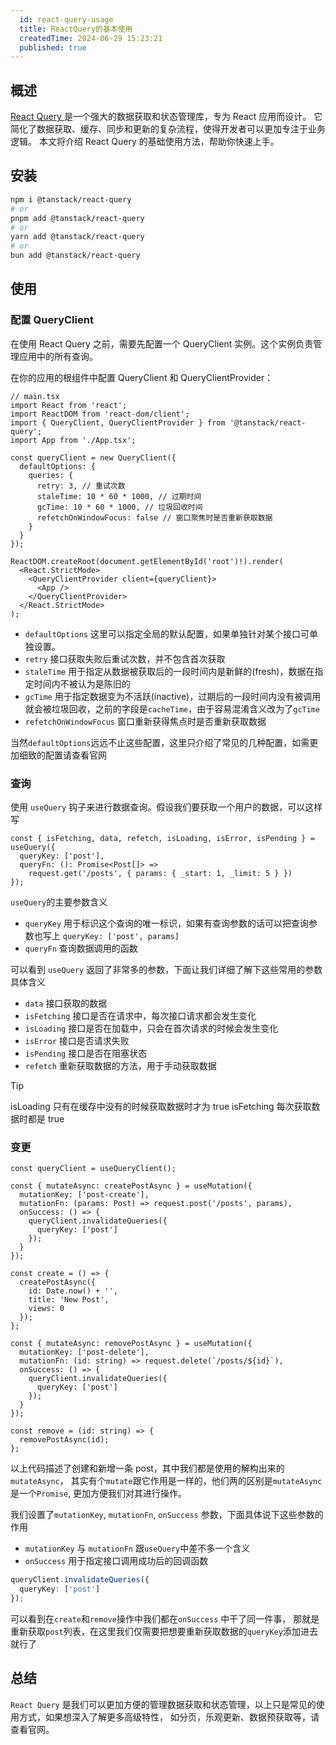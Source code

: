 ```yaml
---
  id: react-query-usage
  title: ReactQuery的基本使用
  createdTime: 2024-06-29 15:23:21
  published: true
---
```


<LinkCard
  title="React Query Demo"
  href="https://github.com/suqingyao/blog-demo/tree/main/packages/react-query-basic"
  image="https://w.wallhaven.cc/full/vq/wallhaven-vq27p5.jpg"
/>

## 概述

[React Query ](https://tanstack.com/query/latest/docs/framework/react/overview)
是一个强大的数据获取和状态管理库，专为 React 应用而设计。
它简化了数据获取、缓存、同步和更新的复杂流程，使得开发者可以更加专注于业务逻辑。
本文将介绍 React Query 的基础使用方法，帮助你快速上手。

## 安装

```sh
npm i @tanstack/react-query
# or
pnpm add @tanstack/react-query
# or
yarn add @tanstack/react-query
# or
bun add @tanstack/react-query
```

## 使用

### 配置 QueryClient

在使用 React Query 之前，需要先配置一个 QueryClient 实例。这个实例负责管理应用中的所有查询。

在你的应用的根组件中配置 QueryClient 和 QueryClientProvider：

```tsx
// main.tsx
import React from 'react';
import ReactDOM from 'react-dom/client';
import { QueryClient, QueryClientProvider } from '@tanstack/react-query';
import App from './App.tsx';

const queryClient = new QueryClient({
  defaultOptions: {
    queries: {
      retry: 3, // 重试次数
      staleTime: 10 * 60 * 1000, // 过期时间
      gcTime: 10 * 60 * 1000, // 垃圾回收时间
      refetchOnWindowFocus: false // 窗口聚焦时是否重新获取数据
    }
  }
});

ReactDOM.createRoot(document.getElementById('root')!).render(
  <React.StrictMode>
    <QueryClientProvider client={queryClient}>
      <App />
    </QueryClientProvider>
  </React.StrictMode>
);
```

- `defaultOptions` 这里可以指定全局的默认配置，如果单独针对某个接口可单独设置。
- `retry` 接口获取失败后重试次数，并不包含首次获取
- `staleTime` 用于指定从数据被获取后的一段时间内是新鲜的(fresh)，数据在指定时间内不被认为是陈旧的
- `gcTime` 用于指定数据变为不活跃(inactive)，过期后的一段时间内没有被调用就会被垃圾回收，之前的字段是`cacheTime`，由于容易混淆含义改为了`gcTime`
- `refetchOnWindowFocus` 窗口重新获得焦点时是否重新获取数据

当然`defaultOptions`远远不止这些配置，这里只介绍了常见的几种配置，如需更加细致的配置请查看官网

### 查询

使用 `useQuery` 钩子来进行数据查询。假设我们要获取一个用户的数据，可以这样写

```tsx
const { isFetching, data, refetch, isLoading, isError, isPending } = useQuery({
  queryKey: ['post'],
  queryFn: (): Promise<Post[]> =>
    request.get('/posts', { params: { _start: 1, _limit: 5 } })
});
```

`useQuery`的主要参数含义

- `queryKey` 用于标识这个查询的唯一标识，如果有查询参数的话可以把查询参数也写上
  `queryKey: ['post', params]`
- `queryFn` 查询数据调用的函数

可以看到 `useQuery` 返回了非常多的参数，下面让我们详细了解下这些常用的参数具体含义

- `data` 接口获取的数据
- `isFetching` 接口是否在请求中，每次接口请求都会发生变化
- `isLoading` 接口是否在加载中，只会在首次请求的时候会发生变化
- `isError` 接口是否请求失败
- `isPending` 接口是否在阻塞状态
- `refetch` 重新获取数据的方法，用于手动获取数据

> [!TIP]
> isLoading 只有在缓存中没有的时候获取数据时才为 true
> isFetching 每次获取数据时都是 true

### 变更

```tsx
const queryClient = useQueryClient();

const { mutateAsync: createPostAsync } = useMutation({
  mutationKey: ['post-create'],
  mutationFn: (params: Post) => request.post('/posts', params),
  onSuccess: () => {
    queryClient.invalidateQueries({
      queryKey: ['post']
    });
  }
});

const create = () => {
  createPostAsync({
    id: Date.now() + '',
    title: 'New Post',
    views: 0
  });
};

const { mutateAsync: removePostAsync } = useMutation({
  mutationKey: ['post-delete'],
  mutationFn: (id: string) => request.delete(`/posts/${id}`),
  onSuccess: () => {
    queryClient.invalidateQueries({
      queryKey: ['post']
    });
  }
});

const remove = (id: string) => {
  removePostAsync(id);
};
```

以上代码描述了创建和新增一条 post，其中我们都是使用的解构出来的`mutateAsync`，
其实有个`mutate`跟它作用是一样的，他们两的区别是`mutateAsync` 是一个`Promise`,
更加方便我们对其进行操作。

我们设置了`mutationKey`, `mutationFn`, `onSuccess` 参数，下面具体说下这些参数的作用

- `mutationKey` 与 `mutationFn` 跟`useQuery`中差不多一个含义
- `onSuccess` 用于指定接口调用成功后的回调函数

```ts
queryClient.invalidateQueries({
  queryKey: ['post']
});
```

可以看到在`create`和`remove`操作中我们都在`onSuccess` 中干了同一件事，
那就是重新获取`post`列表，在这里我们仅需要把想要重新获取数据的`queryKey`添加进去就行了

## 总结

`React Query` 是我们可以更加方便的管理数据获取和状态管理，以上只是常见的使用方式，如果想深入了解更多高级特性，
如分页，乐观更新、数据预获取等，请查看官网。

